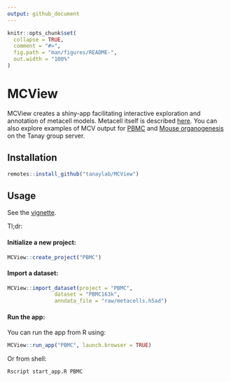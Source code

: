 ```yaml
---
output: github_document
---
```


<!-- README.md is generated from README.Rmd. Please edit that file -->

```r
knitr::opts_chunk$set(
  collapse = TRUE,
  comment = "#>",
  fig.path = "man/figures/README-",
  out.width = "100%"
)
```

# MCView

<!-- badges: start -->
<!-- badges: end -->

MCView creates a shiny-app facilitating interactive exploration and annotation of metacell models. Metacell itself is described [here](https://github.com/tanaylab/metacells/blob/master/vignettes/Metacells_Vignette.ipynb). You can also explore examples of MCV output for [PBMC](https://tanaylab.weizmann.ac.il/PBMC) and [Mouse organogenesis](https://tanaylab.weizmann.ac.il/MOCA) on the Tanay group server.


## Installation

```r
remotes::install_github("tanaylab/MCView")
```

## Usage

See the [vignette](https://tanaylab.github.io/MCView/articles/MCView.html). 

Tl;dr:

#### Initialize a new project: 

```r
MCView::create_project("PBMC")
```

#### Import a dataset:

```r
MCView::import_dataset(project = "PBMC", 
               dataset = "PBMC163k", 
               anndata_file = "raw/metacells.h5ad")
```

#### Run the app:

You can run the app from R using: 

```r
MCView::run_app("PBMC", launch.browser = TRUE)
```

Or from shell: 

```bash
Rscript start_app.R PBMC
```

